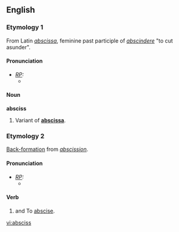 ==English==
===Etymology 1===
From Latin ''[[abscissa]]'', feminine past participle of ''[[abscindere]]'' "to cut asunder".

====Pronunciation====
* ''[[RP]]:''
** {{IPA|/ˈæbsɪs/}}

====Noun====
'''absciss'''
# Variant of '''[[abscissa]]'''.

===Etymology 2===
[[back-formation|Back-formation]] from ''[[abscission]]''.

====Pronunciation====
* ''[[RP]]:''
** {{IPA|/əbˈsɪs/}}

====Verb====
{{en-verb|absciss|es}}

# {{transitive}} and {{intransitive}} To [[abscise]].

[[vi:absciss]]